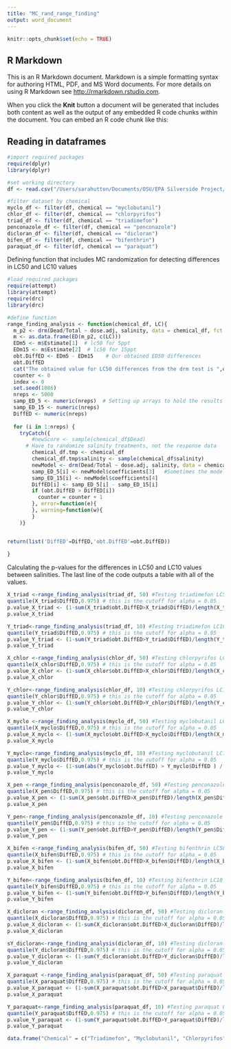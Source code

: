 ```yaml
---
title: "MC_rand_range_finding"
output: word_document
---
```


```r
knitr::opts_chunk$set(echo = TRUE)
```

## R Markdown

This is an R Markdown document. Markdown is a simple formatting syntax for authoring HTML, PDF, and MS Word documents. For more details on using R Markdown see <http://rmarkdown.rstudio.com>.

When you click the **Knit** button a document will be generated that includes both content as well as the output of any embedded R code chunks within the document. You can embed an R code chunk like this:

## Reading in dataframes

```r
#import required packages
require(dplyr)
library(dplyr)

#set working directory
df <- read.csv("/Users/sarahutton/Documents/OSU/EPA Silverside Project/Range Finding/range_finding_survival_data.csv")

#filter dataset by chemical
myclo_df <- filter(df, chemical == "myclobutanil")
chlor_df <- filter(df, chemical == "chlorpyrifos")
triad_df <- filter(df, chemical == "triadimefon")
penconazole_df <- filter(df, chemical == "penconazole")
dicloran_df <- filter(df, chemical == "dicloran")
bifen_df <- filter(df, chemical == "bifenthrin")
paraquat_df <- filter(df, chemical == "paraquat")
```

Defining function that includes MC randomization for detecting differences in LC50 and LC10 values 

```r
#load required packages
require(attempt)
library(attempt)
require(drc)
library(drc)

#define function
range_finding_analysis <- function(chemical_df, LC){
  m_p2 <- drm(Dead/Total ~ dose.adj, salinity, data = chemical_df, fct = LL.2(), type = "binomial")
  m <- as.data.frame(ED(m_p2, c(LC)))
  EDm5 <- m$Estimate[1]  # lc50 for 5ppt
  EDm15 <- m$Estimate[2]  # lc50 for 15ppt
  obt.DiffED <- EDm5 - EDm15    # Our obtained ED50 differences
  obt.DiffED 
  cat("The obtained value for LC50 differences from the drm test is ",obt.DiffED , "\n") 
  counter <- 0
  index <- 0
  set.seed(1086)
  nreps <- 5000
  samp_ED_5 <- numeric(nreps)  # Setting up arrays to hold the results
  samp_ED_15 <- numeric(nreps)
  DiffED <- numeric(nreps)
  
  for (i in 1:nreps) {
    tryCatch({
        #newScore <- sample(chemical_df$Dead)
      # Have to randomize salinity treatments, not the response data
        chemical_df.tmp <- chemical_df
        chemical_df.tmp$salinity <- sample(chemical_df$salinity)
        newModel <- drm(Dead/Total ~ dose.adj, salinity, data = chemical_df.tmp, fct = LL.2(), type ="binomial", control = drmc(errorm = F))
        samp_ED_5[i] <- newModel$coefficients[3]   #Sometimes the model creates output called 'coefficients', this happens if it runs correctly 
        samp_ED_15[i] <- newModel$coefficients[4]
        DiffED[i] <- samp_ED_5[i] - samp_ED_15[i]
        if (obt.DiffED > DiffED[i]) 
          counter = counter + 1
        }, error=function(e){
        }, warning=function(w){
        }
    )}


return(list('DiffED'=DiffED,'obt.DiffED'=obt.DiffED))
  
}
```


Calculating the p-values for the differences in LC50 and LC10 values between salinities. The last line of the code outputs a table with all of the values.

```r
X_triad <-range_finding_analysis(triad_df, 50) #Testing triadimefon LC50
quantile(X_triad$DiffED,0.975) # this is the cutoff for alpha = 0.05
p.value_X_triad <- (1-sum(X_triad$obt.DiffED>X_triad$DiffED)/length(X_triad$DiffED))*2 # two-side p-value
p.value_X_triad

Y_triad<-range_finding_analysis(triad_df, 10) #Testing triadimefon LC10
quantile(Y_triad$DiffED,0.975) # this is the cutoff for alpha = 0.05
p.value_Y_triad <- (1-sum(Y_triad$obt.DiffED>Y_triad$DiffED)/length(Y_triad$DiffED))*2 # two-side p-value
p.value_Y_triad

X_chlor <-range_finding_analysis(chlor_df, 50) #Testing chlorpyrifos LC50
quantile(X_chlor$DiffED,0.975) # this is the cutoff for alpha = 0.05
p.value_X_chlor <- (1-sum(X_chlor$obt.DiffED>X_chlor$DiffED)/length(X_chlor$DiffED))*2 # two-side p-value
p.value_X_chlor

Y_chlor<-range_finding_analysis(chlor_df, 10) #Testing chlorpyrifos LC10
quantile(Y_chlor$DiffED,0.975) # this is the cutoff for alpha = 0.05
p.value_Y_chlor <- (1-sum(Y_chlor$obt.DiffED>Y_chlor$DiffED)/length(Y_chlor$DiffED))*2 # two-side p-value
p.value_Y_chlor

X_myclo <-range_finding_analysis(myclo_df, 50) #Testing myclobutanil LC50
quantile(X_myclo$DiffED,0.975) # this is the cutoff for alpha = 0.05
p.value_X_myclo <- (1-sum(X_myclo$obt.DiffED>X_myclo$DiffED)/length(X_myclo$DiffED))*2 # two-side p-value
p.value_X_myclo

Y_myclo<-range_finding_analysis(myclo_df, 10) #Testing myclobutanil LC10
quantile(Y_myclo$DiffED,0.975) # this is the cutoff for alpha = 0.05
p.value_Y_myclo <- (1-sum(abs(Y_myclo$obt.DiffED) > Y_myclo$DiffED ) / length(Y_myclo$DiffED)) * 2 # two-side p-value, take abs value of obt.DiffED due to negative difference
p.value_Y_myclo 

X_pen <-range_finding_analysis(penconazole_df, 50) #Testing penconazole LC50
quantile(X_pen$DiffED,0.975) # this is the cutoff for alpha = 0.05
p.value_X_pen <- (1-sum(X_pen$obt.DiffED>X_pen$DiffED)/length(X_pen$DiffED))*2 # two-side p-value
p.value_X_pen

Y_pen<-range_finding_analysis(penconazole_df, 10) #Testing penconazole LC10
quantile(Y_pen$DiffED,0.975) # this is the cutoff for alpha = 0.05
p.value_Y_pen <- (1-sum(Y_pen$obt.DiffED>Y_pen$DiffED)/length(Y_pen$DiffED))*2 # two-side p-value
p.value_Y_pen

X_bifen <-range_finding_analysis(bifen_df, 50) #Testing bifenthrin LC50
quantile(X_bifen$DiffED,0.975) # this is the cutoff for alpha = 0.05
p.value_X_bifen <- (1-sum(X_bifen$obt.DiffED>X_bifen$DiffED)/length(X_bifen$DiffED))*2 # two-side p-value
p.value_X_bifen

Y_bifen<-range_finding_analysis(bifen_df, 10) #Testing bifenthrin LC10
quantile(Y_bifen$DiffED,0.975) # this is the cutoff for alpha = 0.05
p.value_Y_bifen <- (1-sum(Y_bifen$obt.DiffED>Y_bifen$DiffED)/length(Y_bifen$DiffED))*2 # two-side p-value
p.value_Y_bifen

X_dicloran <-range_finding_analysis(dicloran_df, 50) #Testing dicloran LC50
quantile(X_dicloran$DiffED,0.975) # this is the cutoff for alpha = 0.05
p.value_X_dicloran <- (1-sum(X_dicloran$obt.DiffED>X_dicloran$DiffED)/length(X_dicloran$DiffED))*2 # two-side p-value
p.value_X_dicloran

sY_dicloran<-range_finding_analysis(dicloran_df, 10) #Testing dicloran LC10
quantile(Y_dicloran$DiffED,0.975) # this is the cutoff for alpha = 0.05
p.value_Y_dicloran <- (1-sum(Y_dicloran$obt.DiffED>Y_dicloran$DiffED)/length(Y_dicloran$DiffED))*2 # two-side p-value
p.value_Y_dicloran

X_paraquat <-range_finding_analysis(paraquat_df, 50) #Testing paraquat LC50
quantile(X_paraquat$DiffED,0.975) # this is the cutoff for alpha = 0.05
p.value_X_paraquat <- (1-sum(X_paraquat$obt.DiffED>X_paraquat$DiffED)/length(X_paraquat$DiffED))*2 # two-side p-value
p.value_X_paraquat

Y_paraquat<-range_finding_analysis(paraquat_df, 10) #Testing paraquat LC10
quantile(Y_paraquat$DiffED,0.975) # this is the cutoff for alpha = 0.05
p.value_Y_paraquat <- (1-sum(Y_paraquat$obt.DiffED>Y_paraquat$DiffED)/length(Y_paraquat$DiffED))*2 # two-side p-value
p.value_Y_paraquat

data.frame("Chemical" = c("Triadimefon", "Myclobutanil", "Chlorpyrifos", "Penconazole", "Dicloran", "Bifentrhin", "Paraquat"), "P Value LC50" = c(p.value_X_triad, p.value_X_myclo, p.value_X_chlor, p.value_X_pen, p.value_X_dicloran, p.value_X_bifen, p.value_X_paraquat), "P Value LC10" = c(p.value_Y_triad, p.value_Y_myclo, p.value_Y_chlor, p.value_Y_pen, p.value_Y_dicloran, p.value_Y_bifen, p.value_Y_paraquat)) #, "X$Obt.diff" = c(X_triad$obt.DiffED, X_myclo$obt.DiffED, X_chlor$obt.DiffED, X_pen$obt.DiffED, X_dicloran$obt.DiffED, X_bifen$obt.DiffED, X_paraquat$obt.DiffED), "Y$Obt.diff" = c(Y_triad$obt.DiffED, Y_myclo$obt.DiffED, Y_chlor$obt.DiffED, Y_pen$obt.DiffED, Y_dicloran$obt.DiffED, Y_bifen$obt.DiffED, Y_paraquat$obt.DiffED))

```
